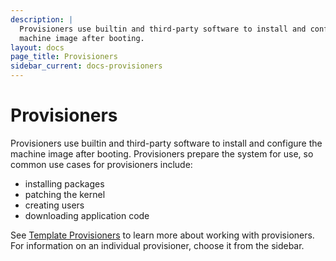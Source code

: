 ```yaml
---
description: |
  Provisioners use builtin and third-party software to install and configure the
  machine image after booting.
layout: docs
page_title: Provisioners
sidebar_current: docs-provisioners
---
```


# Provisioners

Provisioners use builtin and third-party software to install and configure the
machine image after booting. Provisioners prepare the system for use, so common
use cases for provisioners include:

- installing packages
- patching the kernel
- creating users
- downloading application code

See [Template Provisioners](/docs/templates/provisioners.html) to learn more
about working with provisioners. For information on an individual provisioner,
choose it from the sidebar.

